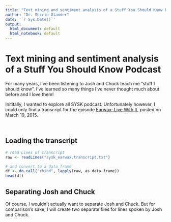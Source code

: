 ```yaml
---
title: "Text mining and sentiment analysis of a Stuff You Should Know Podcast"
author: "Dr. Shirin Glander"
date: '`r Sys.Date()`'
output:
  html_document: default
  html_notebook: default
---
```


# Text mining and sentiment analysis of a Stuff You Should Know Podcast

For many years, I've been listening to Josh and Chuck teach me "stuff I should know". I've learned so many things I've never thought much about before and I love them!

Inititally, I wanted to explore all SYSK podcast. Unfortunately however, I could only find a transcript for the episode [Earwax: Live With It](http://www.stuffyoushouldknow.com/podcasts/earwax-live-with-it-2.htm), posted on March 19, 2015.

<br>

## Loading the transcript

```r
# read Lines of transcript
raw <- readLines("sysk_earwax.transcript.txt")

# and convert to a data frame
df <- do.call("rbind", lapply(raw, as.data.frame))
head(df)
```

## Separating Josh and Chuck

Of course, I wouldn't actually want to separate Josh and Chuck. But for comparison's sake, I will create two separate files for lines spoken by Josh and Chuck.
